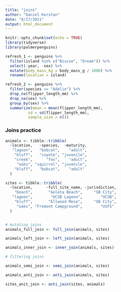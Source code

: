 ```yaml
---
title: "joins"
author: "Daniel Kerstan"
date: "8/17/2021"
output: html_document
---
```


```r
knitr::opts_chunk$set(echo = TRUE)
library(tidyverse)
library(palmerpenguins)
```

```r
refresh_1 <- penguins %>% 
  filter(island %in% c("Biscoe", "Dream")) %>% 
  select(-year, -sex) %>% 
  mutate(body_mass_kg = body_mass_g / 1000) %>% 
  rename(location = island)
```

```r
refresh_2 <- penguins %>% 
  filter(species == "Adelie") %>% 
  drop_na(flipper_length_mm) %>% 
  drop_na(sex) %>% 
  group_by(sex) %>% 
  summarize(mean = mean(flipper_length_mm),
          sd = sd(flipper_length_mm),
          sample_size = n())
```

### Joins practice

```r
animals <- tibble::tribble(
  ~location,   ~species,  ~maturity,
   "lagoon",   "bobcat",    "adult",
    "bluff",   "coyote", "juvenile",
    "creek",      "fox",    "adult",
     "oaks", "squirrel", "juvenile",
    "bluff",   "bobcat",    "adult"
  )

sites <- tibble::tribble(
  ~location,      ~full_site_name, ~jurisdiction,
    "beach",       "Goleta Beach",     "SB City",
   "lagoon",        "UCSB Lagoon",        "UCSB",
    "bluff",       "Ellwood Mesa",     "SB City",
     "oaks", "Fremont Campground",        "USFS"
  )



```

```r
# mutating joins
animals_full_join <- full_join(animals, sites)

animals_left_join <- left_join(animals, sites)

animals_inner_join <- inner_join(animals, sites)

# filtering joins

animals_semi_join <- semi_join(animals, sites)

animals_anti_join <- anti_join(animals, sites)

sites_anit_join <- anti_join(sites, animals)
```


```r


```

